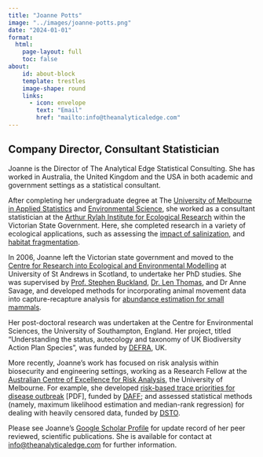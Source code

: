 ```yaml
---
title: "Joanne Potts"
image: "../images/joanne-potts.png"
date: "2024-01-01"
format:
  html:
    page-layout: full
    toc: false
about:
    id: about-block
    template: trestles
    image-shape: round
    links:
      - icon: envelope
        text: "Email"
        href: "mailto:info@theanalyticaledge.com"
---
```


## Company Director, Consultant Statistician

Joanne is the Director of The Analytical Edge Statistical Consulting. She has worked in Australia, the United Kingdom and the USA in both academic and government settings as a statistical consultant.

After completing her undergraduate degree at The [University of Melbourne in Applied Statistics](http://www.ms.unimelb.edu.au/) and [Environmental Science](http://www.sciencedirect.com/science/article/pii/S030438000600247X), she worked as a consultant statistician at the [Arthur Rylah Institute for Ecological Research](http://www.dse.vic.gov.au/arthur-rylah-institute) within the Victorian State Government. Here, she completed research in a variety of ecological applications, such as assessing the [impact of salinization](http://onlinelibrary.wiley.com/doi/10.1111/j.1365-2427.2006.01672.x/abstract), and [habitat fragmentation](http://www.publish.csiro.au/nid/144/display/citation/paper/WR07010.htm).

In 2006, Joanne left the Victorian state government and moved to the [Centre for Research into Ecological and Environmental Modelling](http://creem2.st-andrews.ac.uk/) at University of St Andrews in Scotland, to undertake her PhD studies. She was supervised by [Prof. Stephen Buckland](http://www.creem.st-and.ac.uk/stb/index.html), [Dr. Len Thomas](http://www.creem.st-and.ac.uk/len/), and Dr Anne Savage, and developed methods for incorporating animal movement data into capture-recapture analysis for [abundance estimation for small mammals](http://onlinelibrary.wiley.com/doi/10.1111/j.2041-210X.2012.00205.x/abstract).

Her post-doctoral research was undertaken at the Centre for Environmental Sciences, the University of Southampton, England. Her project, titled “Understanding the status, autecology and taxonomy of UK Biodiversity Action Plan Species”, was funded by [DEFRA](http://www.defra.gov.uk/ "Department for Environment, Food and Rural Affairs"), UK.

More recently, Joanne’s work has focused on risk analysis within biosecurity and engineering settings, working as a Research Fellow at the [Australian Centre of Excellence for Risk Analysis](http://www.acera.unimelb.edu.au/), the University of Melbourne. For example, she developed [risk-based trace priorities for disease outbreak](http://www.acera.unimelb.edu.au/materials/endorsed/1006B_OID2_Report.pdf) \[PDF\], funded by [DAFF](http://www.daff.gov.au/ "Department of Agriculture, Fisheries and Forestry"); and assessed statistical methods (namely, maximum likelihood estimation and median-rank regression) for dealing with heavily censored data, funded by [DSTO](http://www.dsto.defence.gov.au/ "Defence Science and Technology Organisation").

Please see Joanne's [Google Scholar Profile](https://scholar.google.com.au/citations?user=XnnIFvAAAAAJ&hl=en) for update record of her peer reviewed, scientific publications. She is available for contact at [info\@theanalyticaledge.com](mailto:info@theanalyticaledge.com) for further information.
